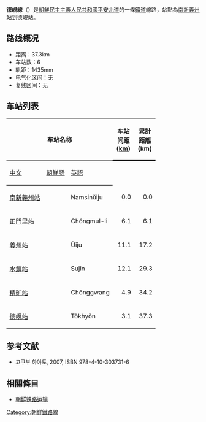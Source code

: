 '''德峴線'''（{{kor|名=北|諺=덕현선|漢=德峴線|羅=Tŏkhyŏn sŏn|f=y}}）是[[朝鮮民主主義人民共和國|朝鮮民主主義人民共和國]][[平安北道|平安北道]]的一條[[鐵道|鐵道]]線路，站點為[[南新義州站|南新義州站]]到[[德峴站|德峴站]]。

==路线概况==
*距离：37.3km
*车站数：6
*轨距：1435mm
*电气化区间：无
*复线区间：无

==车站列表==
{| class="wikitable"
|-
!colspan=3|车站名称
!style="width: 2.5em; border-bottom:solid 3px;" rowspan=2|车站间距 ([[km|km]])
!style="width: 2.5em; border-bottom:solid 3px;" rowspan=2|累計距離 (km)
!style="border-bottom:solid 3px;" rowspan=2|連接路線
!style="border-bottom:solid 3px;" rowspan=2|所在地
|-
!style="border-bottom:solid 3px;"|[[中文|中文]]
!style="border-bottom:solid 3px;"|[[朝鮮語|朝鮮語]]
!style="border-bottom:solid 3px;"|[[英語|英語]]
|-
|[[南新義州站|南新義州站]]
|{{Lang|ko|남신의주역}}
|Namsinŭiju
|style="text-align: right;"|0.0
|style="text-align: right;"|0.0
|[[平義線|平義線]]・[[白馬線|白馬線]]
|rowspan="2" style="text-align: center;"|[[新義州市|新義州市]]
|-
|[[正門里站|正門里站]]
|{{Lang|ko|정문리역}}
|Chŏngmul-li
|style="text-align: right;"|6.1
|style="text-align: right;"|6.1
| 
|-
|[[義州站|義州站]]
|{{Lang|ko|의주역}}
|Ŭiju
|style="text-align: right;"|11.1
|style="text-align: right;"|17.2
| 
|rowspan="4" style="text-align: center;"|[[義州郡|義州郡]]
|-
|[[水鎮站|水鎮站]]
|{{Lang|ko|수진역}}
|Sujin
|style="text-align: right;"|12.1
|style="text-align: right;"|29.3
| 
|-
|[[精矿站|精矿站]]
|{{Lang|ko|정광역}}
|Chŏnggwang
|style="text-align: right;"|4.9
|style="text-align: right;"|34.2
| 
|-
|[[德峴站|德峴站]]
|{{Lang|ko|덕현역}}
|Tŏkhyŏn
|style="text-align: right;"|3.1
|style="text-align: right;"|37.3
| 
|}

==参考文献==
* 고쿠부 하야토{{lang|ja|(国分隼人), 《将軍様の鉄道 北朝鮮鉄道事情》, 新潮社}}, 2007, ISBN 978-4-10-303731-6

==相關條目==
* [[朝鮮铁路运输|朝鮮铁路运输]]

{{朝鮮鐵路線}}

[[Category:朝鮮鐵路線|Category:朝鮮鐵路線]]